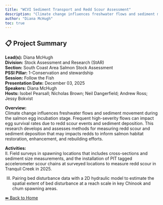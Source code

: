 ---
title: "WCVI Sediment Transport and Redd Scour Assessment"
description: "Climate change influences freshwater flows and sediment movement during the salmon egg incubation stage. Frequent high-severity flows can impact egg survival rates due to redd scour events and sediment deposition. This research develops and assesses methods for measuring redd scour and sediment deposition that may impacts redds to inform salmon habitat restoration, enhancement, and rebuilding efforts."
author: "Diana McHugh"
toc: true
---

## 📋 Project Summary

**Lead(s):** Diana McHugh  
**Division:** Stock Assessment and Research (StAR)  
**Section:** South Coast Area Salmon Stock Assessment  
**PSSI Pillar:** 1-Conservation and stewardship  
**Session:** Follow the Fish  
**Presentation Date:** December 03, 2025  
**Speakers:** Diana McHugh  
**Hosts:** Isobel Pearsall; Nicholas Brown; Neil Dangerfield; Andrew Ross; Jessy Bokvist  

**Overview:**  
Climate change influences freshwater flows and sediment movement during the salmon egg incubation stage. Frequent high-severity flows can impact egg survival rates due to redd scour events and sediment deposition. This research develops and assesses methods for measuring redd scour and sediment deposition that may impacts redds to inform salmon habitat restoration, enhancement, and rebuilding efforts.   

**Activities:**  
II.	Field surveys in spawning locations that includes cross-sections and sediment size measurements, and the installation of PIT tagged accelerometer scour chains at surveyed locations to measure redd scour in Tranquil Creek in 2025.
III.	Pairing bed disturbance data with a 2D hydraulic model to estimate the spatial extent of bed disturbance at a reach scale in key Chinook and chum spawning areas.

[⬅ Back to Home](../index.qmd)
